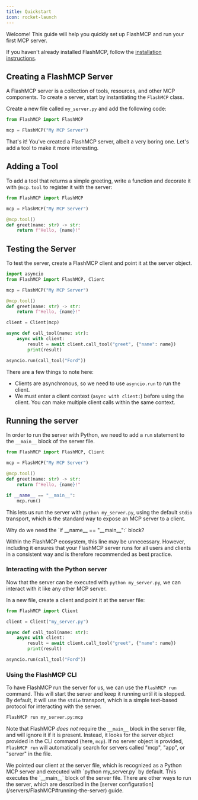 ```yaml
---
title: Quickstart
icon: rocket-launch
---
```


Welcome! This guide will help you quickly set up FlashMCP and run your first MCP server.

If you haven't already installed FlashMCP, follow the [installation instructions](/getting-started/installation).

## Creating a FlashMCP Server

A FlashMCP server is a collection of tools, resources, and other MCP components. To create a server, start by instantiating the `FlashMCP` class. 

Create a new file called `my_server.py` and add the following code:

```python my_server.py
from FlashMCP import FlashMCP

mcp = FlashMCP("My MCP Server")
```


That's it! You've created a FlashMCP server, albeit a very boring one. Let's add a tool to make it more interesting.


## Adding a Tool

To add a tool that returns a simple greeting, write a function and decorate it with `@mcp.tool` to register it with the server:

```python my_server.py {5-7}
from FlashMCP import FlashMCP

mcp = FlashMCP("My MCP Server")

@mcp.tool()
def greet(name: str) -> str:
    return f"Hello, {name}!"
```


## Testing the Server


To test the server, create a FlashMCP client and point it at the server object.

```python my_server.py {1-2, 10-17}
import asyncio
from FlashMCP import FlashMCP, Client

mcp = FlashMCP("My MCP Server")

@mcp.tool()
def greet(name: str) -> str:
    return f"Hello, {name}!"

client = Client(mcp)

async def call_tool(name: str):
    async with client:
        result = await client.call_tool("greet", {"name": name})
        print(result)

asyncio.run(call_tool("Ford"))
```

There are a few things to note here:
- Clients are asynchronous, so we need to use `asyncio.run` to run the client.
- We must enter a client context (`async with client:`) before using the client. You can make multiple client calls within the same context.

## Running the server

In order to run the server with Python, we need to add a `run` statement to the `__main__` block of the server file.

```python my_server.py {9-10}
from FlashMCP import FlashMCP, Client

mcp = FlashMCP("My MCP Server")

@mcp.tool()
def greet(name: str) -> str:
    return f"Hello, {name}!"

if __name__ == "__main__":
    mcp.run()
```

This lets us run the server with `python my_server.py`, using the default `stdio` transport, which is the standard way to expose an MCP server to a client.

<Tip>
Why do we need the `if __name__ == "__main__":` block?

Within the FlashMCP ecosystem, this line may be unnecessary. However, including it ensures that your FlashMCP server runs for all users and clients in a consistent way and is therefore recommended as best practice.
</Tip>

### Interacting with the Python server

Now that the server can be executed with `python my_server.py`, we can interact with it like any other MCP server. 

In a new file, create a client and point it at the server file:

```python my_client.py
from FlashMCP import Client

client = Client("my_server.py")

async def call_tool(name: str):
    async with client:
        result = await client.call_tool("greet", {"name": name})
        print(result)

asyncio.run(call_tool("Ford"))
```



### Using the FlashMCP CLI

To have FlashMCP run the server for us, we can use the `FlashMCP run` command. This will start the server and keep it running until it is stopped. By default, it will use the `stdio` transport, which is a simple text-based protocol for interacting with the server.

```bash
FlashMCP run my_server.py:mcp
```

Note that FlashMCP *does not* require the `__main__` block in the server file, and will ignore it if it is present. Instead, it looks for the server object provided in the CLI command (here, `mcp`). If no server object is provided, `FlashMCP run` will automatically search for servers called "mcp", "app", or "server" in the file.

<Tip>
We pointed our client at the server file, which is recognized as a Python MCP server and executed with `python my_server.py` by default. This executes the `__main__` block of the server file. There are other ways to run the server, which are described in the [server configuration](/servers/FlashMCP#running-the-server) guide.
</Tip>
